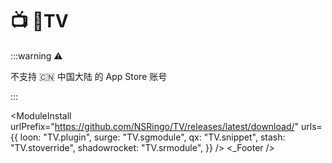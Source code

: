 
# 📺 TV

:::warning ⚠️

不支持 🇨🇳 中国大陆 的 App Store 账号

:::

<ModuleInstall
  urlPrefix="https://github.com/NSRingo/TV/releases/latest/download/"
  urls={{
    loon: "TV.plugin",
    surge: "TV.sgmodule",
    qx: "TV.snippet",
    stash: "TV.stoverride",
    shadowrocket: "TV.srmodule",
  }}
/>
<TV />
<_Footer />
